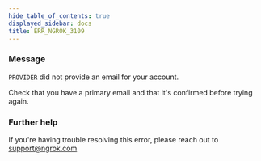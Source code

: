 ```yaml
---
hide_table_of_contents: true
displayed_sidebar: docs
title: ERR_NGROK_3109
---
```


### Message

`PROVIDER` did not provide an email for your account.

Check that you have a primary email and that it's confirmed before trying again.

<ErrorDetails />

### Further help

If you're having trouble resolving this error, please reach out to [support@ngrok.com](mailto:support@ngrok.com?subject=Help%20with%20ERR_NGROK_3109)
